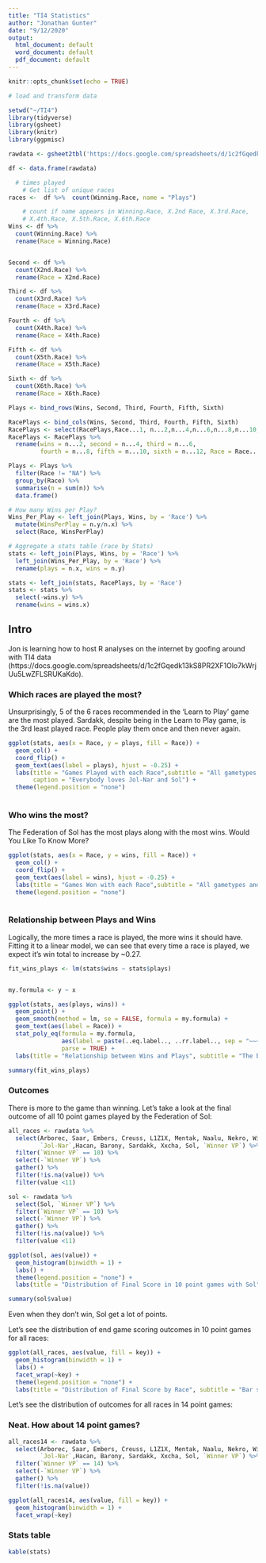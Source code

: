 ---
title: "TI4 Statistics"
author: "Jonathan Gunter"
date: "9/12/2020"
output:
  html_document: default
  word_document: default
  pdf_document: default
---

```{r setup, include=FALSE, warning=FALSE, message = FALSE}
knitr::opts_chunk$set(echo = TRUE)
```

```{r, include = FALSE}
# load and transform data

setwd("~/TI4")
library(tidyverse)
library(gsheet)
library(knitr)
library(ggpmisc)

rawdata <- gsheet2tbl('https://docs.google.com/spreadsheets/d/1c2fGqedk13kS8PR2XF1Olo7kWrjUu5LwZFLSRUKaKdo/edit#gid=1189418583')

df <- data.frame(rawdata)

  # times played
    # Get list of unique races
races <-  df %>%  count(Winning.Race, name = "Plays")

    # count if name appears in Winning.Race, X.2nd Race, X.3rd.Race,
    # X.4th.Race, X.5th.Race, X.6th.Race
Wins <- df %>%
  count(Winning.Race) %>%
  rename(Race = Winning.Race)


Second <- df %>%
  count(X2nd.Race) %>%
  rename(Race = X2nd.Race)

Third <- df %>%
  count(X3rd.Race) %>%
  rename(Race = X3rd.Race)

Fourth <- df %>%
  count(X4th.Race) %>%
  rename(Race = X4th.Race)

Fifth <- df %>%
  count(X5th.Race) %>%
  rename(Race = X5th.Race)

Sixth <- df %>%
  count(X6th.Race) %>%
  rename(Race = X6th.Race)

Plays <- bind_rows(Wins, Second, Third, Fourth, Fifth, Sixth)

RacePlays <- bind_cols(Wins, Second, Third, Fourth, Fifth, Sixth)
RacePlays <- select(RacePlays,Race...1, n...2,n...4,n...6,n...8,n...10,n...12)
RacePlays <- RacePlays %>%
  rename(wins = n...2, second = n...4, third = n...6,
         fourth = n...8, fifth = n...10, sixth = n...12, Race = Race...1)

Plays <- Plays %>%
  filter(Race != "NA") %>%
  group_by(Race) %>%
  summarise(n = sum(n)) %>%
  data.frame()

# How many Wins per Play?
Wins_Per_Play <- left_join(Plays, Wins, by = 'Race') %>%
  mutate(WinsPerPlay = n.y/n.x) %>%
  select(Race, WinsPerPlay)

# Aggregate a stats table (race by Stats)
stats <- left_join(Plays, Wins, by = 'Race') %>%
  left_join(Wins_Per_Play, by = 'Race') %>%
  rename(plays = n.x, wins = n.y)

stats <- left_join(stats, RacePlays, by = 'Race')
stats <- stats %>%
  select(-wins.y) %>%
  rename(wins = wins.x)


```

## Intro

Jon is learning how to host R analyses on the internet by goofing around with TI4 data (https://docs.google.com/spreadsheets/d/1c2fGqedk13kS8PR2XF1Olo7kWrjUu5LwZFLSRUKaKdo).

   

### Which races are played the most?

Unsurprisingly, 5 of the 6 races recommended in the 'Learn to Play' game are the most played. Sardakk, despite being in the Learn to Play game, is the 3rd least played race.  People play them once and then never again.


```{r,echo=FALSE}
ggplot(stats, aes(x = Race, y = plays, fill = Race)) +
  geom_col() + 
  coord_flip() +
  geom_text(aes(label = plays), hjust = -0.25) +
  labs(title = "Games Played with each Race",subtitle = "All gametypes and skill levels",
       caption = "Everybody loves Jol-Nar and Sol") +
  theme(legend.position = "none")
  

```

###  Who wins the most?

The Federation of Sol has the most plays along with the most wins.  Would You Like To Know More?

```{r,echo=FALSE}
ggplot(stats, aes(x = Race, y = wins, fill = Race)) +
  geom_col() + 
  coord_flip() +
  geom_text(aes(label = wins), hjust = -0.25) +
  labs(title = "Games Won with each Race",subtitle = "All gametypes and skill levels") +
  theme(legend.position = "none")
  

```

### Relationship between Plays and Wins
Logically, the more times a race is played, the more wins it should have.  Fitting it to a linear model, we can see that every time a race is played, we expect it's win total to increase by ~0.27.

```{r, echo = FALSE}

fit_wins_plays <- lm(stats$wins ~ stats$plays)


my.formula <- y ~ x

ggplot(stats, aes(plays, wins)) + 
  geom_point() + 
  geom_smooth(method = lm, se = FALSE, formula = my.formula) + 
  geom_text(aes(label = Race)) +
  stat_poly_eq(formula = my.formula, 
               aes(label = paste(..eq.label.., ..rr.label.., sep = "~~~")), 
               parse = TRUE) +
  labs(title = "Relationship between Wins and Plays", subtitle = "The blue line represents roughly how many wins each race should have given its number of plays")

summary(fit_wins_plays)
```



### Outcomes
There is more to the game than winning.  Let's take a look at the final outcome of all 10 point games played by the Federation of Sol:
```{r, echo=FALSE}
all_races <- rawdata %>%
  select(Arborec, Saar, Embers, Creuss, L1Z1X, Mentak, Naalu, Nekro, Winnu, Yin, Yssaril,
         `Jol-Nar`,Hacan, Barony, Sardakk, Xxcha, Sol, `Winner VP`) %>%
  filter(`Winner VP` == 10) %>%
  select(-`Winner VP`) %>%
  gather() %>%
  filter(!is.na(value)) %>%
  filter(value <11)

sol <- rawdata %>%
  select(Sol, `Winner VP`) %>%
  filter(`Winner VP` == 10) %>%
  select(-`Winner VP`) %>%
  gather() %>%
  filter(!is.na(value)) %>%
  filter(value <11)

ggplot(sol, aes(value)) +
  geom_histogram(binwidth = 1) +
  labs() +
  theme(legend.position = "none") +
  labs(title = "Distribution of Final Score in 10 point games with Sol", subtitle = "Bar size = # of games where Sol finished with that score", x = "Points at end of game", y = "Games played")

summary(sol$value)

```

Even when they don't win, Sol get a lot of points.


Let's see the distribution of end game scoring outcomes in 10 point games for all races:

```{r, echo=FALSE}

ggplot(all_races, aes(value, fill = key)) +
  geom_histogram(binwidth = 1) +
  labs() +
  facet_wrap(~key) +
  theme(legend.position = "none") +
  labs(title = "Distribution of Final Score by Race", subtitle = "Bar size = # of games where that Race finished with that score", x = "", y = "")
```

Let's see the distribution of outcomes for all races in 14 point games:
 
 

### Neat.  How about 14 point games?

```{r, echo = FALSE}
all_races14 <- rawdata %>%
  select(Arborec, Saar, Embers, Creuss, L1Z1X, Mentak, Naalu, Nekro, Winnu, Yin, Yssaril,
         `Jol-Nar`,Hacan, Barony, Sardakk, Xxcha, Sol, `Winner VP`) %>%
  filter(`Winner VP` == 14) %>%
  select(-`Winner VP`) %>%
  gather() %>%
  filter(!is.na(value))

ggplot(all_races14, aes(value, fill = key)) +
  geom_histogram(binwidth = 1) +
  facet_wrap(~key)

```

### Stats table


```{r, echo=FALSE,warning=FALSE}
kable(stats)

```

